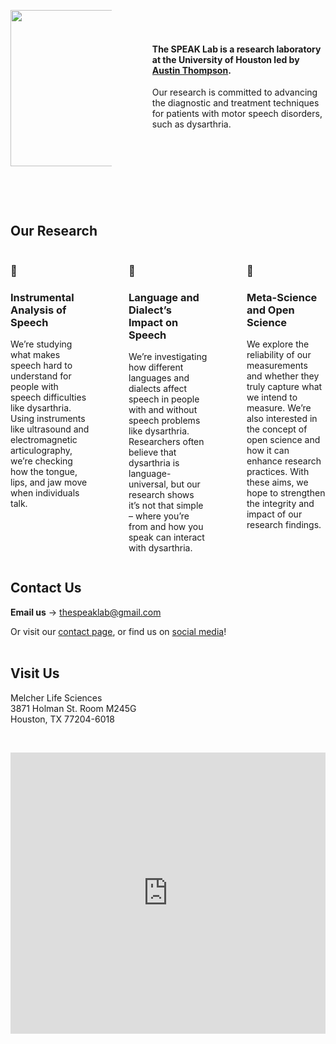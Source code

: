 <!-- Home -->

:::::: columns
::: {.column width="35%"}
![](Images/Logo.png){width="250"}
:::

::: {.column width="5%"}
<!-- empty column to create gap -->
:::

::: {.column width="60%"}
\
\

#### **The SPEAK Lab is a research laboratory at the University of Houston led by [Austin Thompson](team.qmd#austin-thompson).**

Our research is committed to advancing the diagnostic and treatment techniques for patients with motor speech disorders, such as dysarthria.
:::
::::::

\
\

## Our Research

:::::::: columns
::: {.column width="30%"}
### 👅

### Instrumental Analysis of Speech

We're studying what makes speech hard to understand for people with speech difficulties like dysarthria. Using instruments like ultrasound and electromagnetic articulography, we're checking how the tongue, lips, and jaw move when individuals talk.
:::

::: {.column width="5%"}
<!-- empty column to create gap -->
:::

::: {.column width="30%"}
### 💬

### Language and Dialect’s Impact on Speech

We're investigating how different languages and dialects affect speech in people with and without speech problems like dysarthria. Researchers often believe that dysarthria is language-universal, but our research shows it's not that simple – where you're from and how you speak can interact with dysarthria.
:::

::: {.column width="5%"}
<!-- empty column to create gap -->
:::

::: {.column width="30%"}
### 📐

### Meta-Science and Open Science

We explore the reliability of our measurements and whether they truly capture what we intend to measure. We're also interested in the concept of open science and how it can enhance research practices. With these aims, we hope to strengthen the integrity and impact of our research findings.\
:::
::::::::

## Contact Us

**Email us** → [thespeaklab\@gmail.com](mailto:thespeaklab@gmail.com)

Or visit our [contact page](https://speak-lab.com/contact), or find us on [social media](https://speak-lab.com/contact/social-media)!\
\

## Visit Us

| Melcher Life Sciences
| 3871 Holman St. Room M245G
| Houston, TX 77204-6018

\

```{=html}

<iframe src="https://www.google.com/maps/embed?pb=!1m18!1m12!1m3!1d433.10049643154343!2d-95.3489373888708!3d29.725437070333367!2m3!1f0!2f0!3f0!3m2!1i1024!2i768!4f50.1!3m3!1m2!1s0x8640bf000500dc15%3A0x181db38daa15d0cb!2sMelcher%20Life%20Sciences%20Building!5e0!3m2!1sen!2sus!4v1743785330194!5m2!1sen!2sus" width=100% height="450" style="border:0;" allowfullscreen="" loading="lazy" referrerpolicy="no-referrer-when-downgrade"></iframe>
```
